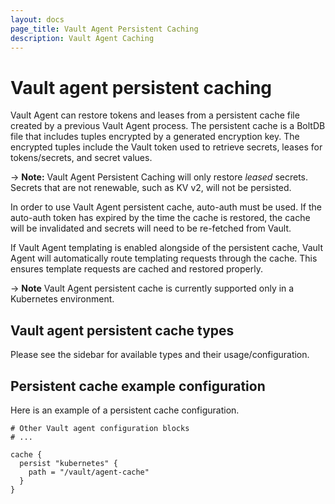 ```yaml
---
layout: docs
page_title: Vault Agent Persistent Caching
description: Vault Agent Caching
---
```


# Vault agent persistent caching

Vault Agent can restore tokens and leases from a persistent cache file created
by a previous Vault Agent process. The persistent cache is a BoltDB file that
includes tuples encrypted by a generated encryption key. The encrypted tuples
include the Vault token used to retrieve secrets, leases for tokens/secrets, and
secret values.

-> **Note:** Vault Agent Persistent Caching will only restore _leased_
secrets. Secrets that are not renewable, such as KV v2, will not be persisted.

In order to use Vault Agent persistent cache, auto-auth must be used. If the
auto-auth token has expired by the time the cache is restored, the cache will
be invalidated and secrets will need to be re-fetched from Vault.

If Vault Agent templating is enabled alongside of the persistent cache, Vault
Agent will automatically route templating requests through the cache. This
ensures template requests are cached and restored properly.

-> **Note** Vault Agent persistent cache is currently supported only in a
Kubernetes environment.

## Vault agent persistent cache types

Please see the sidebar for available types and their usage/configuration.

## Persistent cache example configuration

Here is an example of a persistent cache configuration.

```hcl
# Other Vault agent configuration blocks
# ...

cache {
  persist "kubernetes" {
    path = "/vault/agent-cache"
  }
}
```
